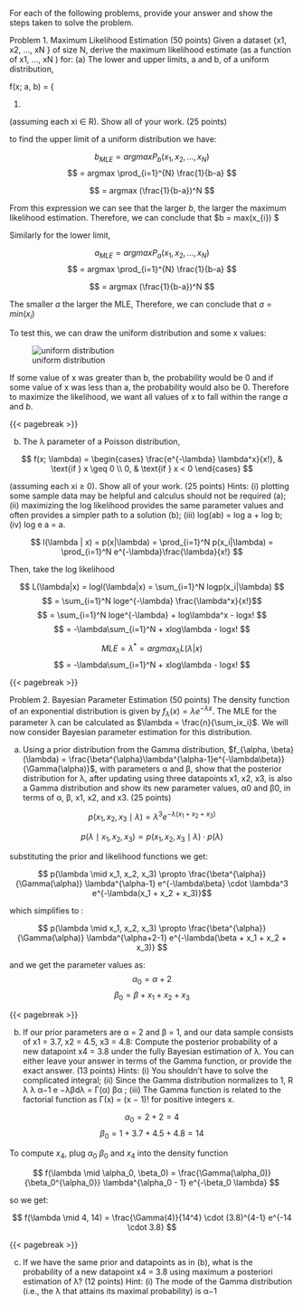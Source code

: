 For each of the following problems, provide your answer and show the steps taken to solve the problem.

Problem 1. Maximum Likelihood Estimation (50 points)
Given a dataset {x1, x2, ..., xN } of size N, derive the maximum likelihood estimate (as a function of x1, ..., xN )
for:
(a) The lower and upper limits, a and b, of a uniform distribution,



f(x; a, b) = \left\{
\begin{array}{ll}
\frac{1}{b-a}, & \text{if } a \leq x \leq b \\
0, & \text{otherwise}
\end{array}
  


(1)

(assuming each xi ∈ R). Show all of your work. (25 points)

to find the upper limit of a uniform distribution we have:

$$ b_{MLE} = argmax P_{b}(x_{1}, x_{2}, ... , x_{N}) $$
$$ = argmax \prod_{i=1}^{N} \frac{1}{b-a} $$

$$ = argmax (\frac{1}{b-a})^N $$

From this expression we can see that the larger $b$, the larger the maximum likelihood estimation. Therefore, we can conclude that $b = max(x_{i}) $

Similarly for the lower limit, 

$$ a_{MLE} = argmax P_{a}(x_{1}, x_{2}, ... , x_{N}) $$
$$ = argmax \prod_{i=1}^{N} \frac{1}{b-a} $$

$$ = argmax (\frac{1}{b-a})^N $$

The smaller $a$ the larger the MLE, Therefore, we can conclude that $a = min(x_{i})$

To test this, we can draw the uniform distribution and some x values:

![uniform distribution](./uniformDistribution.png)

If some value of x was greater than b, the probability would be 0 and if some value of x was less than a, the probability would also be 0. Therefore to maximize the likelihood, we want all values of x to fall within the range $a$ and $b$.

{{< pagebreak >}}



(b) The λ parameter of a Poisson distribution,

$$ f(x; \lambda) =
\begin{cases}
    \frac{e^{-\lambda} \lambda^x}{x!}, & \text{if } x \geq 0 \\
    0, & \text{if } x < 0
\end{cases}
$$


(assuming each xi ≥ 0). Show all of your work. (25 points)
Hints: (i) plotting some sample data may be helpful and calculus should not be required (a); (ii) maximizing
the log likelihood provides the same parameter values and often provides a simpler path to a solution (b);
(iii) log(ab) = log a + log b; (iv) log e
a = a.

$$ l(\lambda | x) = p(x|\lambda) = \prod_{i=1}^N p(x_i|\lambda)
= \prod_{i=1}^N e^{-\lambda}\frac{\lambda}{x!}
$$

Then, take the log likelihood

$$ L(\lambda|x) = logl(\lambda|x) = \sum_{i=1}^N logp(x_i|\lambda) $$
$$ = \sum_{i=1}^N loge^{-\lambda} \frac{\lambda^x}{x!}$$
$$ = \sum_{i=1}^N loge^{-\lambda} + log\lambda^x - logx! $$
$$ = -\lambda\sum_{i=1}^N + xlog\lambda - logx! $$

$$ MLE = \lambda^* = argmax_\lambda L(\lambda|x) $$
$$ = -\lambda\sum_{i=1}^N + xlog\lambda - logx! $$ 



{{< pagebreak >}}

Problem 2. Bayesian Parameter Estimation (50 points)
The density function of an exponential distribution is given by $f_{\lambda}(x) = \lambda e^{-\lambda x}$. The MLE for the parameter λ can be calculated as $\lambda = \frac{n}{\sum_ix_i}$. We will now consider Bayesian parameter estimation for this distribution.

(a) Using a prior distribution from the Gamma distribution, $f_{\alpha, \beta}(\lambda) = \frac{\beta^{\alpha}\lambda^{\alpha-1}e^{-\lambda\beta}}{\Gamma(\alpha)}$, with parameters α and
β, show that the posterior distribution for λ, after updating using three datapoints x1, x2, x3, is also a Gamma distribution and show its new parameter values, α0 and β0, in terms of α, β, x1, x2, and x3. (25 points)

$$p(x_1, x_2, x_3 \mid \lambda) = \lambda^3 e^{-\lambda(x_1 + x_2 + x_3)}$$

$$ p(\lambda \mid x_1, x_2, x_3) \propto p(x_1, x_2, x_3 \mid \lambda) \cdot p(\lambda) $$

substituting the prior and likelihood functions we get:

$$ p(\lambda \mid x_1, x_2, x_3) \propto \frac{\beta^{\alpha}}{\Gamma(\alpha)} \lambda^{\alpha-1} e^{-\lambda\beta} \cdot \lambda^3 e^{-\lambda(x_1 + x_2 + x_3)}$$ 

which simplifies to :

$$ p(\lambda \mid x_1, x_2, x_3) \propto \frac{\beta^{\alpha}}{\Gamma(\alpha)} \lambda^{\alpha+2-1} e^{-\lambda(\beta + x_1 + x_2 + x_3)} $$

and we get the parameter values as:
$$ \alpha_0 = \alpha + 2 $$
$$ \beta_0 = \beta + x_1 + x_2 + x_3 $$



{{< pagebreak >}}

(b) If our prior parameters are α = 2 and β = 1, and our data sample consists of x1 = 3.7, x2 = 4.5, x3 = 4.8:
Compute the posterior probability of a new datapoint x4 = 3.8 under the fully Bayesian estimation
of λ. You can either leave your answer in terms of the Gamma function, or provide the exact answer.
(13 points)
Hints: (i) You shouldn’t have to solve the complicated integral; (ii) Since the Gamma distribution
normalizes to 1, R
λ
λ
α−1
e
−λβdλ =
Γ(α)
βα ; (iii) The Gamma function is related to the factorial function as Γ(x) = (x − 1)! for positive integers x.

$$ \alpha_0 = 2 + 2 = 4 $$
$$ \beta_0 = 1 + 3.7 + 4.5 + 4.8 = 14 $$

To compute $x_4$, plug $\alpha_0$ $\beta_0$ and $x_4$ into the density function

$$ f(\lambda \mid \alpha_0, \beta_0) = \frac{\Gamma(\alpha_0)}{\beta_0^{\alpha_0}} \lambda^{\alpha_0 - 1} e^{-\beta_0 \lambda} $$

so we get:

$$ f(\lambda \mid 4, 14) = \frac{\Gamma(4)}{14^4} \cdot (3.8)^{4-1} e^{-14 \cdot 3.8} $$


{{< pagebreak >}}

(c) If we have the same prior and datapoints as in (b), what is the probability of a new datapoint x4 = 3.8
using maximum a posteriori estimation of λ? (12 points)
Hint: (i) The mode of the Gamma distribution (i.e., the λ that attains its maximal probability) is α−1